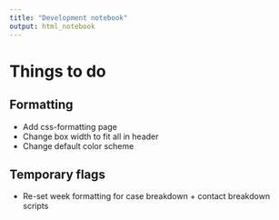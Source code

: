 ```yaml
---
title: "Development notebook"
output: html_notebook
---
```


# Things to do

## Formatting
* Add css-formatting page
* Change box width to fit all in header
* Change default color scheme

## Temporary flags
* Re-set week formatting for case breakdown + contact breakdown scripts
